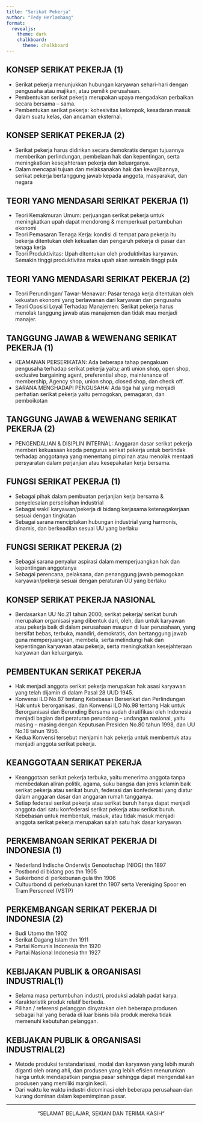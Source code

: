 ```yaml
---
title: "Serikat Pekerja"
author: "Tedy Herlambang"
format: 
  revealjs:
    theme: dark
    chalkboard: 
      theme: chalkboard
---
```


## KONSEP SERIKAT PEKERJA (1)

- Serikat pekerja menunjukkan hubungan karyawan sehari-hari dengan pengusaha atau majikan, atau pemilik perusahaan.
- Pembentukan serikat pekerja merupakan upaya mengadakan perbaikan secara bersama – sama. 
- Pembentukan serikat pekerja: kohesivitas kelompok, kesadaran masuk dalam suatu kelas, dan ancaman eksternal.

## KONSEP SERIKAT PEKERJA (2)

- Serikat pekerja harus didirikan secara demokratis dengan tujuannya memberikan perlindungan, pembelaan hak dan kepentingan, serta meningkatkan kesejahteraan pekerja dan keluarganya. 
- Dalam mencapai tujuan dan melaksanakan hak dan kewajibannya, serikat pekerja bertanggung jawab kepada anggota, masyarakat, dan negara

## TEORI YANG MENDASARI SERIKAT PEKERJA (1)

- Teori Kemakmuran Umum: perjuangan serikat pekerja untuk meningkatkan upah dapat mendorong & memperkuat pertumbuhan ekonomi
- Teori Pemasaran Tenaga Kerja: kondisi di tempat para pekerja itu bekerja ditentukan oleh kekuatan dan pengaruh pekerja di pasar dan tenaga kerja
- Teori Produktivitas: Upah ditentukan oleh produktivitas karyawan. Semakin tinggi produktivitas maka upah akan semakin tinggi pula 

## TEORI YANG MENDASARI SERIKAT PEKERJA (2)

- Teori Perundingan/ Tawar-Menawar: Pasar tenaga kerja ditentukan oleh kekuatan ekonomi yang berlawanan dari karyawan dan pengusaha
- Teori Oposisi Loyal Terhadap Manajemen: Serikat pekerja harus menolak tanggung jawab atas manajemen dan tidak mau menjadi manajer.

## TANGGUNG JAWAB & WEWENANG SERIKAT PEKERJA (1)

- KEAMANAN PERSERIKATAN: Ada beberapa tahap pengakuan pengusaha terhadap serikat pekerja yaitu; anti union shop, open shop, exclusive bargaining agent, preferential shop, maintenance of membership, Agency shop, union shop, closed shop, dan check off. 
- SARANA MENGHADAPI PENGUSAHA: Ada tiga hal yang menjadi perhatian serikat pekerja yaitu pemogokan, pemagaran, dan pemboikotan

## TANGGUNG JAWAB & WEWENANG SERIKAT PEKERJA (2)

- PENGENDALIAN & DISIPLIN INTERNAL: Anggaran dasar serikat pekerja memberi kekuasaan kepda pengurus serikat pekerja untuk bertindak terhadap anggotanya yang menentang pimpinan atau menolak mentaati persyaratan dalam perjanjian atau kesepakatan kerja bersama.

## FUNGSI SERIKAT PEKERJA (1)

- Sebagai pihak dalam pembuatan perjanjian kerja bersama & penyelesaian perselisihan industrial
- Sebagai wakil karyawan/pekerja di bidang kerjasama ketenagakerjaan sesuai dengan tingkatan
- Sebagai sarana menciptakan hubungan industrial yang harmonis, dinamis, dan berkeadilan sesuai UU yang berlaku

## FUNGSI SERIKAT PEKERJA (2)

- Sebagai sarana penyalur aspirasi dalam memperjuangkan hak dan kepentingan anggotanya
- Sebagai perencana, pelaksana, dan penanggung jawab pemogokan karyawan/pekerja sesuai dengan peraturan UU yang berlaku

## KONSEP SERIKAT PEKERJA NASIONAL

- Berdasarkan UU No.21 tahun 2000, serikat pekerja/ serikat buruh merupakan organisasi yang dibentuk dari, oleh, dan untuk karyawan atau pekerja baik di dalam perusahaan maupun di luar perusahaan, yang bersifat bebas, terbuka, mandiri, demokratis, dan bertanggung jawab guna memperjuangkan, membela, serta melindungi hak dan kepentingan karyawan atau pekerja, serta meningkatkan kesejahteraan karyawan dan keluarganya. 

## PEMBENTUKAN SERIKAT PEKERJA

- Hak menjadi anggota serikat pekerja merupakan hak asasi karyawan yang telah dijamin di dalam Pasal 28 UUD 1945. 
- Konvensi ILO No.87 tentang Kebebasan Berserikat dan Perlindungan Hak untuk berorganisasi, dan Konvensi ILO No.98 tentang Hak untuk Berorganisasi dan Berunding Bersama sudah diratifikasi oleh Indonesia menjadi bagian dari peraturan perundang – undangan nasional, yaitu masing – masing dengan Keputusan Presiden No.80 tahun 1998, dan UU No.18 tahun 1956. 
- Kedua Konvensi tersebut menjamin hak pekerja untuk membentuk atau menjadi anggota serikat pekerja.

## KEANGGOTAAN SERIKAT PEKERJA

- Keanggotaan serikat pekerja terbuka, yaitu menerima anggota tanpa membedakan aliran politik, agama, suku bangsa dan jenis kelamin baik serikat pekerja atau serikat buruh, federasi dan konfederasi yang diatur dalam anggaran dasar dan anggaran rumah tangganya.
- Setiap federasi serikat pekerja atau serikat buruh hanya dapat menjadi anggota dari satu konfederasi serikat pekerja atau serikat buruh. Kebebasan untuk membentuk, masuk, atau tidak masuk menjadi anggota serikat pekerja merupakan salah satu hak dasar karyawan.

## PERKEMBANGAN SERIKAT PEKERJA DI INDONESIA (1)

- Nederland Indische Onderwijs Genootschap (NIOG) thn 1897
- Postbond di bidang pos thn 1905
- Suikerbond di perkebunan gula  thn 1906
- Cultuurbond di perkebunan karet  thn 1907 serta Vereniging Spoor en Tram Personeel (VSTP)

## PERKEMBANGAN SERIKAT PEKERJA DI INDONESIA (2)

- Budi Utomo thn 1902 
- Serikat Dagang Islam thn 1911 
- Partai Komunis Indonesia thn 1920
- Partai Nasional Indonesia thn 1927

## KEBIJAKAN PUBLIK & ORGANISASI INDUSTRIAL(1)

- Selama masa pertumbuhan industri, produksi adalah padat karya. 
- Karakteristik produk relatif berbeda. 
- Pilihan / referensi pelanggan dinyatakan oleh beberapa produsen sebagai hal yang berada di luar bisnis bila produk mereka tidak memenuhi kebutuhan pelanggan. 

## KEBIJAKAN PUBLIK & ORGANISASI INDUSTRIAL(2)

- Metode produksi terstandarisasi, modal dan karyawan yang lebih murah diganti oleh orang ahli, dan produsen yang lebih efisien menurunkan harga untuk mendapatkan pangsa pasar sehingga dapat mengendalikan produsen yang memiliki margin kecil. 
- Dari waktu ke waktu industri didominasi oleh beberapa perusahaan dan kurang dominan dalam kepemimpinan pasar.

---
<center> “SELAMAT BELAJAR, SEKIAN DAN TERIMA KASIH“</center>








